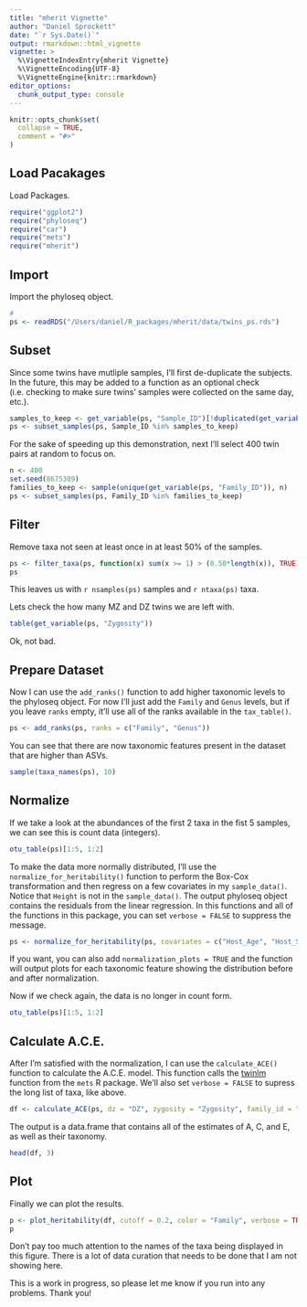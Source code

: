 ```yaml
---
title: "mherit Vignette"
author: "Daniel Sprockett"
date: "`r Sys.Date()`"
output: rmarkdown::html_vignette
vignette: >
  %\VignetteIndexEntry{mherit Vignette}
  %\VignetteEncoding{UTF-8}
  %\VignetteEngine{knitr::rmarkdown}
editor_options: 
  chunk_output_type: console
---
```


```r
knitr::opts_chunk$set(
  collapse = TRUE,
  comment = "#>"
)
```

## Load Pacakages

Load Packages.

```r

require("ggplot2")
require("phyloseq")
require("car")
require("mets")
require("mherit")

```

## Import

Import the phyloseq object.

```r

#
ps <- readRDS("/Users/daniel/R_packages/mherit/data/twins_ps.rds")

```

## Subset

Since some twins have mutliple samples, I'll first de-duplicate the subjects. In the future, this may be added to a function as an optional check (i.e. checking to make sure twins' samples were collected on the same day, etc.).

```r

samples_to_keep <- get_variable(ps, "Sample_ID")[!duplicated(get_variable(ps, "Subject_ID"))]
ps <- subset_samples(ps, Sample_ID %in% samples_to_keep)

```

For the sake of speeding up this demonstration, next I'll select 400 twin pairs at random to focus on. 

```r

n <- 400
set.seed(8675309)
families_to_keep <- sample(unique(get_variable(ps, "Family_ID")), n)
ps <- subset_samples(ps, Family_ID %in% families_to_keep)

```

## Filter

Remove taxa not seen at least once in at least 50% of the samples.

```r

ps <- filter_taxa(ps, function(x) sum(x >= 1) > (0.50*length(x)), TRUE)
ps

```

This leaves us with `r nsamples(ps)` samples and `r ntaxa(ps)` taxa.

Lets check the how many MZ and DZ twins we are left with.

```r

table(get_variable(ps, "Zygosity"))

```

Ok, not bad. 

## Prepare Dataset

Now I can use the `add_ranks()` function to add higher taxonomic levels to the phyloseq object. For now I'll just add the `Family` and `Genus` levels, but if you leave `ranks` empty, it'll use all of the ranks available in the `tax_table()`.

```r

ps <- add_ranks(ps, ranks = c("Family", "Genus"))

```

You can see that there are now taxonomic features present in the dataset that are higher than ASVs. 

```r

sample(taxa_names(ps), 10)

```

## Normalize

If we take a look at the abundances of the first 2 taxa in the fist 5 samples, we can see this is count data (integers).

```r

otu_table(ps)[1:5, 1:2]

```

To make the data more normally distributed, I'll use the `normalize_for_heritability()` function to perform the Box-Cox transformation and then regress on a few covariates in my `sample_data()`. Notice that `Height` is not in the `sample_data()`. The output phyloseq object contains the residuals from the linear regression. In this functions and all of the functions in this package, you can set `verbose = FALSE` to suppress the message. 

```r

ps <- normalize_for_heritability(ps, covariates = c("Host_Age", "Host_Sex", "Height"), verbose = TRUE)

```

If you want, you can also add `normalization_plots = TRUE` and the function will output plots for each taxonomic feature showing the distribution before and after normalization. 

Now if we check again, the data is no longer in count form. 

```r

otu_table(ps)[1:5, 1:2]

```

## Calculate A.C.E.

After I'm satisfied with the normalization, I can use the `calculate_ACE()` function to calculate the A.C.E. model. This function calls the [twinlm](https://www.rdocumentation.org/packages/mets/versions/1.2.3.1/topics/twinlm) function from the `mets` R package. We'll also set `verbose = FALSE` to supress the long list of taxa, like above. 

```r

df <- calculate_ACE(ps, dz = "DZ", zygosity = "Zygosity", family_id = "Family_ID", verbose = FALSE)

```

The output is a data.frame that contains all of the estimates of A, C, and E, as well as their taxonomy.  

```r

head(df, 3)

```


## Plot

Finally we can plot the results. 

```r

p <- plot_heritability(df, cutoff = 0.2, color = "Family", verbose = TRUE)
p

```

Don't pay too much attention to the names of the taxa being displayed in this figure. There is a lot of data curation that needs to be done that I am not showing here.

This is a work in progress, so please let me know if you run into any problems. Thank you!
